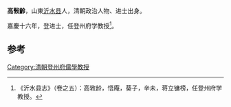 '''高斅齡'''，山東[[沂水县|沂水县]]人，清朝政治人物、进士出身。

嘉慶十六年，登进士，任登州府学教授<ref>《沂水县志》（卷之五）：高敩龄，悟庵，葵子，辛未，蒋立镛榜，任登州府学教授。</ref>。

==参考==
{{reflist}}
{{清朝人物小作品}}
{{嘉慶十六年辛未科殿試金榜}}
[[Category:清朝登州府儒學教授|Category:清朝登州府儒學教授]]